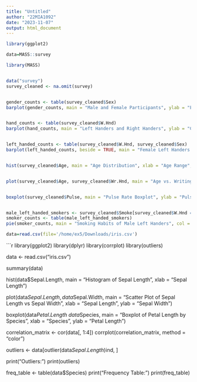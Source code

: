 ```yaml
---
title: "Untitled"
author: "22MIA1092"
date: "2023-11-07"
output: html_document
---
```

```r
library(ggplot2)
```
```r
data=MASS::survey

```
```r
library(MASS)


data("survey")
survey_cleaned <- na.omit(survey)


gender_counts <- table(survey_cleaned$Sex)
barplot(gender_counts, main = "Male and Female Participants", ylab = "Frequency", col = c("blue", "red"))


hand_counts <- table(survey_cleaned$W.Hnd)
barplot(hand_counts, main = "Left Handers and Right Handers", ylab = "Count", col = c("green", "purple"))


left_handed_counts <- table(survey_cleaned$W.Hnd, survey_cleaned$Sex)
barplot(left_handed_counts, beside = TRUE, main = "Female Left Handers and Male Left Handers", ylab = "Count", col = c("blue", "pink"))


hist(survey_cleaned$Age, main = "Age Distribution", xlab = "Age Range", ylab = "Frequency")


plot(survey_cleaned$Age, survey_cleaned$Wr.Hnd, main = "Age vs. Writing Hand Span", xlab = "Age", ylab = "Writing Hand Span")


boxplot(survey_cleaned$Pulse, main = "Pulse Rate Boxplot", ylab = "Pulse Rate")


male_left_handed_smokers <- survey_cleaned$Smoke[survey_cleaned$W.Hnd == "Left" & survey_cleaned$Sex == "Male"]
smoker_counts <- table(male_left_handed_smokers)
pie(smoker_counts, main = "Smoking Habits of Male Left Handers", col = c("green", "red", "blue"))
```

```r
data=read.csv(file='/home/ex5/Downloads/iris.csv')
```
```r

library(ggplot2)
library(dplyr)
library(corrplot)
library(outliers)


data <- read.csv("iris.csv")


summary(data)


hist(data$Sepal.Length, main = "Histogram of Sepal Length", xlab = "Sepal Length")


plot(data$Sepal.Length, data$Sepal.Width, main = "Scatter Plot of Sepal Length vs Sepal Width", xlab = "Sepal Length", ylab = "Sepal Width")


boxplot(data$Petal.Length ~ data$Species, main = "Boxplot of Petal Length by Species", xlab = "Species", ylab = "Petal Length")


correlation_matrix <- cor(data[, 1:4])
corrplot(correlation_matrix, method = "color")


outliers <- data[outlier(data$Sepal.Length)$ind, ]

print("Outliers:")
print(outliers)

freq_table <- table(data$Species)
print("Frequency Table:")
print(freq_table)



